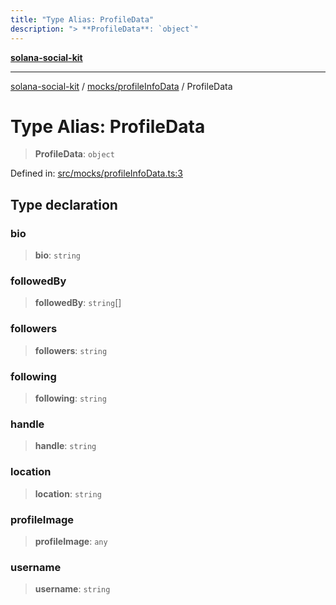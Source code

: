 ```yaml
---
title: "Type Alias: ProfileData"
description: "> **ProfileData**: `object`"
---
```


[**solana-social-kit**](../../../README.mdx)

***

[solana-social-kit](../../../README.mdx) / [mocks/profileInfoData](../README.mdx) / ProfileData

# Type Alias: ProfileData

> **ProfileData**: `object`

Defined in: [src/mocks/profileInfoData.ts:3](https://github.com/SendArcade/solana-social-starter/blob/03568260ca96ed63f77049843c721de1cb011893/src/mocks/profileInfoData.ts#L3)

## Type declaration

### bio

> **bio**: `string`

### followedBy

> **followedBy**: `string`[]

### followers

> **followers**: `string`

### following

> **following**: `string`

### handle

> **handle**: `string`

### location

> **location**: `string`

### profileImage

> **profileImage**: `any`

### username

> **username**: `string`
